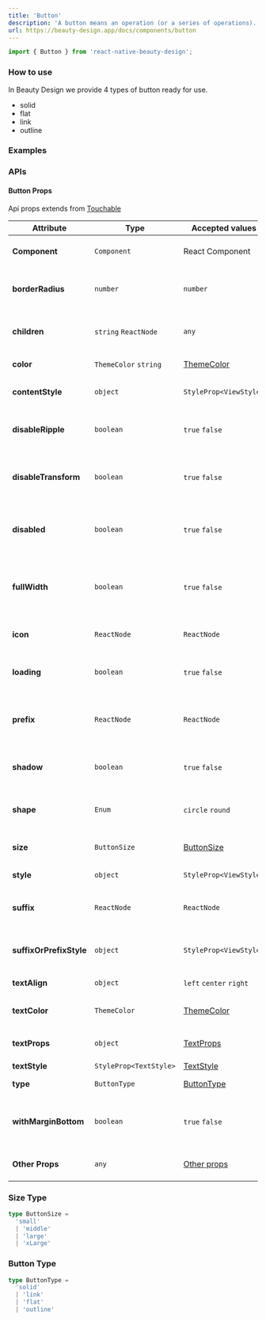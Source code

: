 ```yaml
---
title: 'Button'
description: 'A button means an operation (or a series of operations). Clicking a button will trigger corresponding business logic.'
url: https://beauty-design.app/docs/components/button
---
```


```jsx
import { Button } from 'react-native-beauty-design';
```

### How to use
In Beauty Design we provide 4 types of button ready for use.

* solid
* flat
* link
* outline

<Spacer y={2} />

### Examples

<Playground
  id="default"
  title="Default"
  description="You can display an button"
  code={buttonContent.initial}
/>

<Spacer y={2} />

<Playground
  id="shape"
  title="Shape"
  description="You can display two shape"
  code={buttonContent.shape}
/>

<Spacer y={2} />

<Playground
  id="outline"
  title="Outline"
  description="Outline variant"
  code={buttonContent.outline}
/>

<Spacer y={2} />

<Playground
  id="flat"
  title="Flat"
  description="Flat variant"
  code={buttonContent.flat}
/>

<Spacer y={2} />

<Playground
  id="link"
  title="Link"
  description="Link variant"
  code={buttonContent.link}
/>

<Spacer y={2} />

<Playground
  id="shadow"
  title="Shadow"
  description="Shadow property"
  code={buttonContent.shadow}
/>

<Spacer y={2} />

<Playground
  id="icon"
  title="Icon"
  description="Icon, Prefix and Suffix property"
  code={buttonContent.suffixAndPrefix}
/>

<Spacer y={2} />

### APIs

<Spacer y={2} />

#### Button Props
Api props extends from [Touchable](https://reactnative.dev/docs/touchableopacity)

| Attribute               | Type                   | Accepted values                                      | Description                                           | Default                           |
|-------------------------|------------------------|------------------------------------------------------|-------------------------------------------------------|-----------------------------------|
| **Component**           | `Component`            | React Component                                      | Change the element base                               | [Ripple](/docs/components/ripple) |
| **borderRadius**        | `number`               | `number`                                             | Defined border radius in components                   | `8` or `20`                       |
| **children**            | `string`  `ReactNode`  | `any`                                                | Accessory as a child for the component                | -                                 |
| **color**               | `ThemeColor` `string`  | [ThemeColor](/docs/default-theme)                    | Change icon color                                     | `primrary`                        |
| **contentStyle**        | `object`               | `StyleProp<ViewStyle>`                               | Style for wrapper text                                | -                                 |
| **disableRipple**       | `boolean`              | `true` `false`                                       | Disable ripple animation effect                       | `false`                           |
| **disableTransform**    | `boolean`              | `true` `false`                                       | Disable transform scale animation effect              | `false`                           |
| **disabled**            | `boolean`              | `true` `false`                                       | Disable element, prevent click in element             | `false`                           |
| **fullWidth**           | `boolean`              | `true` `false`                                       | The button gets the width of 100% of the container    | `true`                            |
| **icon**                | `ReactNode`            | `ReactNode`                                          | The prefix icon for the element                       | -                                 |
| **loading**             | `boolean`              | `true` `false`                                       | Show loading state for the button                     | `false`                           |
| **prefix**              | `ReactNode`            | `ReactNode`                                          | The prefix icon for the element, related to icon prop | -                                 |
| **shadow**              | `boolean`              | `true` `false`                                       | Show shadow effect in the button                      | `false`                           |
| **shape**               | `Enum`                 | `circle` `round`                                     | Border type between circle or rounded                 | `round`                           |
| **size**                | `ButtonSize`           | [ButtonSize](#size-type)                             | Size element for show                                 | `middle`                          |
| **style**               | `object`               | `StyleProp<ViewStyle>`                               | Style button wrapper                                  | -                                 |
| **suffix**              | `ReactNode`            | `ReactNode`                                          | Show icon on the other side of the button             | -                                 |
| **suffixOrPrefixStyle** | `object`               | `StyleProp<ViewStyle>`                               | Style for prefix or suffix element                    | -                                 |
| **textAlign**           | `object`               | `left` `center` `right`                              | Position of the children                              | `center`                          |
| **textColor**           | `ThemeColor`           | [ThemeColor](/docs/default-theme)                    | Color for the text of the button                      | automatic `white` or `black`      |
| **textProps**           | `object`               | [TextProps](https://reactnative.dev/docs/text)       | Text accessories props                                | -                                 |
| **textStyle**           | `StyleProp<TextStyle>` | [TextStyle](https://reactnative.dev/docs/text#style) | Text style                                            | -                                 |
| **type**                | `ButtonType`           | [ButtonType](#button-type)                           | Button variant type                                   | `solid`                           |
| **withMarginBottom**    | `boolean`              | `true` `false`                                       | Margin bottom in the element for separate views       | `false`                           |
| **Other Props**         | `any`                  | [Other props](#base-properties)                      | Interactive props for element                         | -                                 |

<Spacer y={2} />

<BaseProperties />

<Spacer y={2} />

### Size Type
```ts
type ButtonSize =
  'small'
  | 'middle'
  | 'large'
  | 'xLarge'
```

<Spacer y={2} />

### Button Type
```ts
type ButtonType =
  'solid'
  | 'link'
  | 'flat'
  | 'outline'
```
